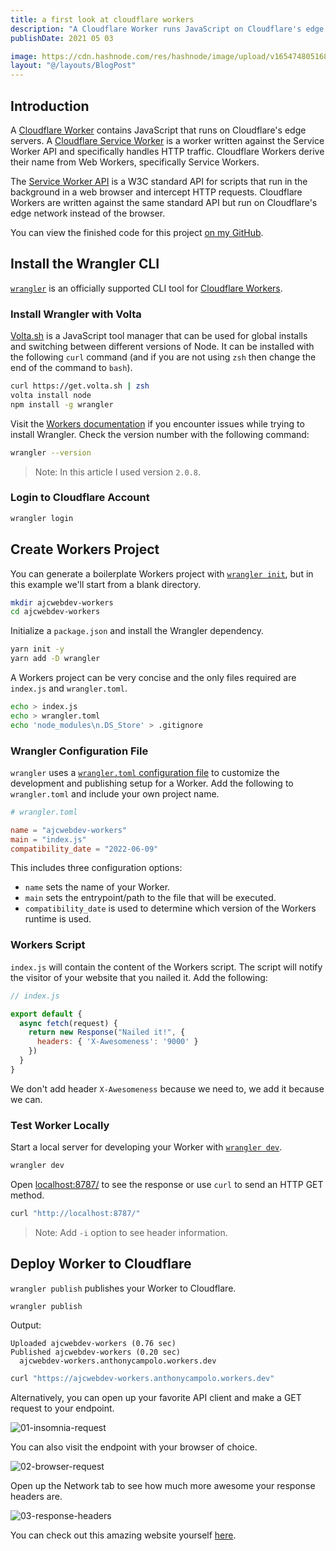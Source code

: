 ```yaml
---
title: a first look at cloudflare workers
description: "A Cloudflare Worker runs JavaScript on Cloudflare's edge servers. A Cloudflare Service Worker specifically handles HTTP traffic."
publishDate: 2021 05 03

image: https://cdn.hashnode.com/res/hashnode/image/upload/v1654748051681/maD6TswHi.jpg
layout: "@/layouts/BlogPost"
---
```


## Introduction

A [Cloudflare Worker](https://blog.cloudflare.com/introducing-cloudflare-workers/) contains JavaScript that runs on Cloudflare's edge servers. A [Cloudflare Service Worker](https://blog.cloudflare.com/cloudflare-workers-unleashed/) is a worker written against the Service Worker API and specifically handles HTTP traffic. Cloudflare Workers derive their name from Web Workers, specifically Service Workers.

The [Service Worker API](https://developer.mozilla.org/en-US/docs/Web/API/Service_Worker_API) is a W3C standard API for scripts that run in the background in a web browser and intercept HTTP requests. Cloudflare Workers are written against the same standard API but run on Cloudflare's edge network instead of the browser.

You can view the finished code for this project [on my GitHub](https://github.com/ajcwebdev/ajcwebdev-workers).

## Install the Wrangler CLI

[`wrangler`](https://github.com/cloudflare/wrangler) is an officially supported CLI tool for [Cloudflare Workers](https://workers.cloudflare.com/).

### Install Wrangler with Volta

[Volta.sh](https://volta.sh/) is a JavaScript tool manager that can be used for global installs and switching between different versions of Node. It can be installed with the following `curl` command (and if you are not using `zsh` then change the end of the command to `bash`).

```bash
curl https://get.volta.sh | zsh
volta install node
npm install -g wrangler
```

Visit the [Workers documentation](https://developers.cloudflare.com/workers/wrangler/get-started/) if you encounter issues while trying to install Wrangler. Check the version number with the following command:

```bash
wrangler --version
```

> Note: In this article I used version `2.0.8`.

### Login to Cloudflare Account

```bash
wrangler login
```

## Create Workers Project

You can generate a boilerplate Workers project with [`wrangler init`](https://developers.cloudflare.com/workers/wrangler/commands/#init), but in this example we'll start from a blank directory.

```bash
mkdir ajcwebdev-workers
cd ajcwebdev-workers
```

Initialize a `package.json` and install the Wrangler dependency.

```bash
yarn init -y
yarn add -D wrangler
```

A Workers project can be very concise and the only files required are `index.js` and `wrangler.toml`.

```bash
echo > index.js
echo > wrangler.toml
echo 'node_modules\n.DS_Store' > .gitignore
```

### Wrangler Configuration File

`wrangler` uses a [`wrangler.toml` configuration file](https://developers.cloudflare.com/workers/wrangler/configuration/) to customize the development and publishing setup for a Worker. Add the following to `wrangler.toml` and include your own project name. 

```toml
# wrangler.toml

name = "ajcwebdev-workers"
main = "index.js"
compatibility_date = "2022-06-09"
```

This includes three configuration options:

* `name` sets the name of your Worker.
* `main` sets the entrypoint/path to the file that will be executed.
* `compatibility_date` is used to determine which version of the Workers runtime is used.

### Workers Script

`index.js` will contain the content of the Workers script. The script will notify the visitor of your website that you nailed it. Add the following:

```javascript
// index.js

export default {
  async fetch(request) {
    return new Response("Nailed it!", {
      headers: { 'X-Awesomeness': '9000' }
    })
  }
}
```

We don't add header `X-Awesomeness` because we need to, we add it because we can. 

### Test Worker Locally

Start a local server for developing your Worker with [`wrangler dev`](https://developers.cloudflare.com/workers/wrangler/commands/#dev).

```bash
wrangler dev
```

Open [localhost:8787/](http://localhost:8787/) to see the response or use `curl` to send an HTTP GET method.

```bash
curl "http://localhost:8787/"
```

> Note: Add `-i` option to see header information.

## Deploy Worker to Cloudflare

`wrangler publish` publishes your Worker to Cloudflare.

```bash
wrangler publish
```

Output:

```
Uploaded ajcwebdev-workers (0.76 sec)
Published ajcwebdev-workers (0.20 sec)
  ajcwebdev-workers.anthonycampolo.workers.dev
```

```bash
curl "https://ajcwebdev-workers.anthonycampolo.workers.dev"
```

Alternatively, you can open up your favorite API client and make a GET request to your endpoint.

![01-insomnia-request](https://dev-to-uploads.s3.amazonaws.com/uploads/articles/kjm39zouurqqedcfxz82.png)

You can also visit the endpoint with your browser of choice.

![02-browser-request](https://dev-to-uploads.s3.amazonaws.com/uploads/articles/6b503pfgqlau3bvn99xx.png)

Open up the Network tab to see how much more awesome your response headers are.

![03-response-headers](https://dev-to-uploads.s3.amazonaws.com/uploads/articles/b2g1kvq0sti966h0avjj.png)

You can check out this amazing website yourself [here](https://ajcwebdev-workers.anthonycampolo.workers.dev/).